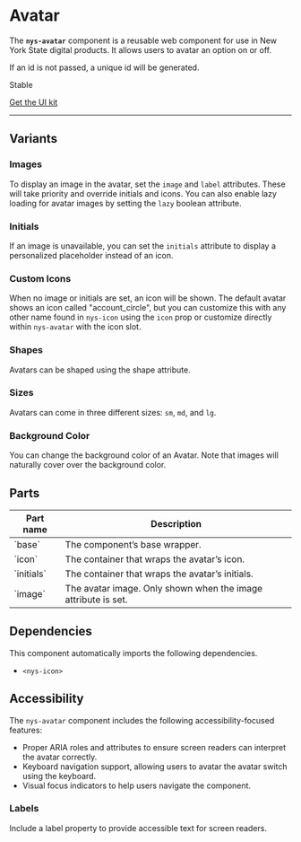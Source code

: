 
<Meta of={NysAvatarStories} title="Components/Avatar/Documentation" />

# Avatar
The **`nys-avatar`** component is a reusable web component for use in New York State digital products. It allows users to avatar an option on or off.

If an id is not passed, a unique id will be generated.

<p class="pill stable">Stable</p>
<p class="pill uikit"><a href="https://www.figma.com/design/0ogYpymUPQQfhELthntNbt/%F0%9F%92%A0-NYS-%2F-Excelsior-Components-(Alpha)?node-id=1436-1601&p=f&m=dev">Get the UI kit</a></p>

***

<Canvas of={NysAvatarStories.Default} />

<Controls />


## Variants
### Images
To display an image in the avatar, set the `image` and `label` attributes. These will take priority and override initials and icons. You can also enable lazy loading for avatar images by setting the `lazy` boolean attribute.
<Canvas of={NysAvatarStories.AvatarImage} />

### Initials
If an image is unavailable, you can set the `initials` attribute to display a personalized placeholder instead of an icon.
<Canvas of={NysAvatarStories.AvatarInitials} />

### Custom Icons
When no image or initials are set, an icon will be shown. The default avatar shows an icon called "account_circle", but you can customize this with any other name found in `nys-icon` using the `icon` prop or customize directly within `nys-avatar` with the icon slot.
<Canvas of={NysAvatarStories.AvatarIcon} />

### Shapes
Avatars can be shaped using the shape attribute.
<Canvas of={NysAvatarStories.AvatarShapes} />

### Sizes
Avatars can come in three different sizes: `sm`, `md`, and `lg`.
<Canvas of={NysAvatarStories.AvatarSizes} />

### Background Color
You can change the background color of an Avatar. Note that images will naturally cover over the background color.
<Canvas of={NysAvatarStories.AvatarBgColor} />

## Parts
<table>
   <thead>
      <tr>
         <th>Part name</th>
         <th>Description</th>
      </tr>
   </thead>
   <tbody>
      <tr>
         <td>`base`</td>
         <td>The component’s base wrapper.</td>
      </tr>
      <tr>
         <td>`icon`</td>
         <td>The container that wraps the avatar’s icon.</td>
      </tr>
      <tr>
         <td>`initials`</td>
         <td>The container that wraps the avatar’s initials.</td>
      </tr>
      <tr>
         <td>`image`</td>
         <td>The avatar image. Only shown when the image attribute is set.</td>
      </tr>
   </tbody>
</table>


## Dependencies
This component automatically imports the following dependencies.
- `<nys-icon>`

## Accessibility
The `nys-avatar` component includes the following accessibility-focused features:

- Proper ARIA roles and attributes to ensure screen readers can interpret the avatar correctly.
- Keyboard navigation support, allowing users to avatar the avatar switch using the keyboard.
- Visual focus indicators to help users navigate the component.

### Labels
Include a label property to provide accessible text for screen readers.
